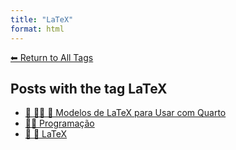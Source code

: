 ```yaml
---
title: "LaTeX"
format: html
---
```


[⬅ Return to All Tags](../tags.qmd)

## Posts with the tag **LaTeX**

- [📘 👨‍💻 📐 Modelos de LaTeX para Usar com Quarto](/posts/programacao/modelos-latex-quarto.html)
- [👨‍💻 Programação](/posts/programacao/index.html)
- [📄 📐 LaTeX](/posts/programacao/latex/index.html)

